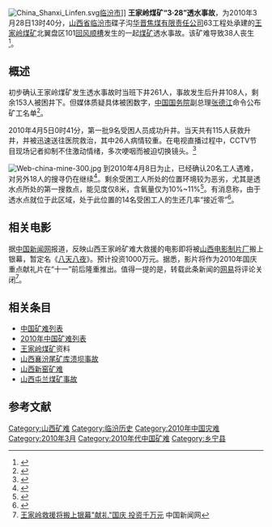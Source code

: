 [[File:China_Shanxi_Linfen.svg|thumb]][[临汾市|临汾市]]]]
'''王家岭煤矿“3·28”透水事故'''，为2010年3月28日13时40分，[[山西省|山西省]][[临汾市|临汾市]]碟子沟[[华晋焦煤有限责任公司|华晋焦煤有限责任公司]]63工程处承建的[[王家岭煤矿|王家岭煤矿]]北翼盘区101[[回风顺槽|回风顺槽]]发生的一起[[煤矿|煤矿]]透水事故。该矿难导致38人丧生<ref name="7in">{{cite web | language = zh-hans | publisher = 国家安全监管总局 | title = 国家安全监管总局国家煤矿安监局关于今年以来七起较大以上煤矿水害事故的通报 | url = http://www.chinacoal-safety.gov.cn/Contents/Channel_5478/2010/0613/97920/content_97920.htm | author = 国家安全监管总局 | date = 2010-06-13 | accessdate = 2010-12-25 | archive-date = 2016-03-05 | archive-url = https://web.archive.org/web/20160305005912/http://www.chinacoal-safety.gov.cn/Contents/Channel_5478/2010/0613/97920/content_97920.htm | dead-url = no }}</ref>。

==概述==
初步确认王家岭煤矿发生透水事故时当班下井261人，事故发生后升井108人，剩余153人被困井下。但媒体质疑具体被困数字，[[中国国务院|中国国务院]]副总理[[张德江|张德江]]命令公布矿工名单<ref>{{Cite web |url=http://news.163.com/10/0402/01/637SPJFO000146BB.html |title=山西矿难受困数遭疑 张德江令公布名单 |access-date=2010-04-02 |archive-url=https://web.archive.org/web/20100404142015/http://news.163.com/10/0402/01/637SPJFO000146BB.html |archive-date=2010-04-04 |dead-url=yes }}</ref>。

2010年4月5日0时41分，第一批9名受困人员成功升井。当天共有115人获救升井，并被迅速送往医院救治，其中26人病情较重。在电视直播过程中，CCTV节目现场记者抑制不住激动情绪，多次哽咽而被迫切换镜头。<ref>{{Cite web |url=http://news.sina.com.cn/c/2010-04-05/234120011750.shtml |title=山西矿难115 获救者多数体征平稳 26人病情较重 |accessdate=2010-04-06 |archive-date=2020-02-13 |archive-url=https://web.archive.org/web/20200213091257/http://news.sina.com.cn/c/2010-04-05/234120011750.shtml |dead-url=no }}</ref>

[[File:Web-china-mine-300.jpg|thumb]]
到2010年4月8日为止，已经确认20名工人遇难，对另外18人的搜寻仍在继续<ref>{{Cite web |url=http://news.sohu.com/20100408/n271398395.shtml |title=王家岭煤矿透水事故遇难人数增加到20人 |accessdate=2010-04-08 |archive-date=2020-01-12 |archive-url=https://web.archive.org/web/20200112032048/http://news.sohu.com/20100408/n271398395.shtml |dead-url=no }}</ref>。剩余受困工人所处的位置环境较为恶劣，尤其是透水点所处的第一搜救点，能见度仅8米，含氧量仅为10%~11%<ref>{{Cite web |url=http://news.sohu.com/20100408/n271373309.shtml |title=王家岭矿第一搜救点搜救工作遇阻 人员暂时撤离 |accessdate=2010-04-08 |archive-date=2016-03-04 |archive-url=https://web.archive.org/web/20160304210437/http://news.sohu.com/20100408/n271373309.shtml |dead-url=no }}</ref>。有消息称，由于透水点就位于此区域，处于此位置的14名受困工人的生还几率“接近零”<ref>{{Cite web |url=http://news.sohu.com/20100408/n271377327.shtml |title=王家岭矿难大救援:透水点14矿工生还希望几为零 |accessdate=2010-04-08 |archive-date=2019-07-31 |archive-url=https://web.archive.org/web/20190731194725/http://news.sohu.com/20100408/n271377327.shtml |dead-url=no }}</ref>。

== 相关电影 ==
据[[中国新闻网|中国新闻网]]报道，反映山西王家岭矿难大救援的电影即将被[[山西电影制片厂|山西电影制片厂]]搬上银幕，暂定名《[[八天八夜|八天八夜]]》。预计投资1000万元。据悉，影片将作为2010年国庆重点献礼片在“十一”前后隆重推出。值得一提的是，转载此条新闻的[[网易|网易]]将评论关闭<ref>[http://news.163.com/10/0531/18/681JRPFT00014AEE.html 王家岭救援将搬上银幕"献礼"国庆 投资千万元] {{Wayback|url=http://news.163.com/10/0531/18/681JRPFT00014AEE.html |date=20100604003204 }} 中国新闻网</ref>。

== 相关条目 ==
*[[中国矿难列表|中国矿难列表]]
*[[2010年中国矿难列表|2010年中国矿难列表]]
*[[王家岭煤矿|王家岭煤矿]]资料
*[[山西襄汾尾矿库溃坝事故|山西襄汾尾矿库溃坝事故]]
*[[山西新窑矿难|山西新窑矿难]]
*[[山西屯兰煤矿事故|山西屯兰煤矿事故]]

==参考文献==
<div class="references-small">
<references></references>
</div>

[[Category:山西矿难|Category:山西矿难]]
[[Category:临汾历史|Category:临汾历史]]
[[Category:2010年中国灾难|Category:2010年中国灾难]]
[[Category:2010年3月|Category:2010年3月]]
[[Category:2010年代中国矿难|Category:2010年代中国矿难]]
[[Category:乡宁县|Category:乡宁县]]